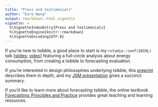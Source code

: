 ```yaml
---
title: "Press and testimonials"
author: "Earo Wang"
output: rmarkdown::html_vignette
vignette: >
  %\VignetteIndexEntry{Press and testimonials}
  %\VignetteEngine{knitr::rmarkdown}
  %\VignetteEncoding{UTF-8}
---
```


If you're new to tsibble, a good place to start is my `rstudio::conf(2019L)` talk [[slides](https://slides.earo.me/rstudioconf19); [video](https://resources.rstudio.com/rstudio-conf-2019/melt-the-clock-tidy-time-series-analysis)] featuring a full-circle analysis about energy consumption, from creating a tsibble to forecasting evaluation.

If you're interested in design philosophies underlying tsibble, this [preprint](https://pdf.earo.me/tsibble.pdf) describes them in depth, and my [JSM presentation](https://slides.earo.me/jsm19) gives a succinct summary.

If you'd like to learn more about forecasting tsibble, the online textbook [Forecasting: Principles and Practice](https:://otexts.com/fpp3) provides great teaching and learning resources.
